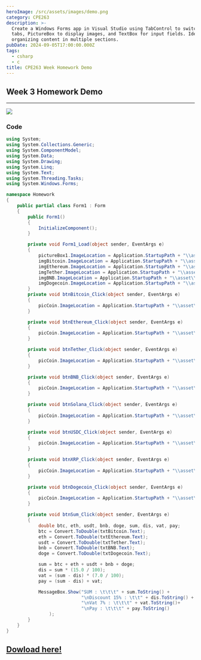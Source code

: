 ```yaml
---
heroImage: /src/assets/images/demo.png
category: CPE263
description: >-
  Create a Windows Forms app in Visual Studio using TabControl to switch between
  tabs, PictureBox to display images, and TextBox for input fields. Ideal for
  organizing content in multiple sections.
pubDate: 2024-09-05T17:00:00.000Z
tags:
  - csharp
  - c
title: CPE263 Week Homework Demo
---
```


## Week 3 Homework Demo

***

![](/src/assets/images/demo.gif)

### Code
```csharp
using System;
using System.Collections.Generic;
using System.ComponentModel;
using System.Data;
using System.Drawing;
using System.Linq;
using System.Text;
using System.Threading.Tasks;
using System.Windows.Forms;

namespace Homework
{
    public partial class Form1 : Form
    {
        public Form1()
        {
            InitializeComponent();
        }

        private void Form1_Load(object sender, EventArgs e)
        {
            pictureBox1.ImageLocation = Application.StartupPath + "\\asset\\image\\coin-home.gif";
            imgBitcoin.ImageLocation = Application.StartupPath + "\\asset\\image\\Bitcoin.png";
            imgEthereum.ImageLocation = Application.StartupPath + "\\asset\\image\\Ethereum.png";
            imgTether.ImageLocation = Application.StartupPath + "\\asset\\image\\Tether.png";
            imgBNB.ImageLocation = Application.StartupPath + "\\asset\\image\\BNB.png";
            imgDogecoin.ImageLocation = Application.StartupPath + "\\asset\\image\\Dogecoin.png";
        }
        private void btnBitcoin_Click(object sender, EventArgs e)
        {
            picCoin.ImageLocation = Application.StartupPath + "\\asset\\image\\Bitcoin.png";
        }

        private void btnEthereum_Click(object sender, EventArgs e)
        {
            picCoin.ImageLocation = Application.StartupPath + "\\asset\\image\\Ethereum.png";
        }

        private void btnTether_Click(object sender, EventArgs e)
        {
            picCoin.ImageLocation = Application.StartupPath + "\\asset\\image\\Tether.png";
        }

        private void btnBNB_Click(object sender, EventArgs e)
        {
            picCoin.ImageLocation = Application.StartupPath + "\\asset\\image\\BNB.png";
        }

        private void btnSolana_Click(object sender, EventArgs e)
        {
            picCoin.ImageLocation = Application.StartupPath + "\\asset\\image\\Solana.png";
        }

        private void btnUSDC_Click(object sender, EventArgs e)
        {
            picCoin.ImageLocation = Application.StartupPath + "\\asset\\image\\USDC.png";
        }

        private void btnXRP_Click(object sender, EventArgs e)
        {
            picCoin.ImageLocation = Application.StartupPath + "\\asset\\image\\XRP.png";
        }

        private void btnDogecoin_Click(object sender, EventArgs e)
        {
            picCoin.ImageLocation = Application.StartupPath + "\\asset\\image\\Dogecoin.png";
        }

        private void btnSum_Click(object sender, EventArgs e)
        {
            double btc, eth, usdt, bnb, doge, sum, dis, vat, pay;
            btc = Convert.ToDouble(txtBitcoin.Text);
            eth = Convert.ToDouble(txtEthereum.Text);
            usdt = Convert.ToDouble(txtTether.Text);
            bnb = Convert.ToDouble(txtBNB.Text);
            doge = Convert.ToDouble(txtDogecoin.Text);

            sum = btc + eth + usdt + bnb + doge;
            dis = sum * (15.0 / 100);
            vat = (sum - dis) * (7.0 / 100);
            pay = (sum - dis) + vat;

            MessageBox.Show("SUM : \t\t\t" + sum.ToString() +
                            "\nDiscount 15% : \t\t" + dis.ToString() +
                            "\nVat 7% : \t\t\t" + vat.ToString()+
                            "\nPay : \t\t\t" + pay.ToString()
                );
        }
    }
}
```

## [Dowload here!](https://drive.google.com/drive/folders/1S4tf8lkxttFlUF7rdfqTliTsOBEQRs4o?usp=sharing)
